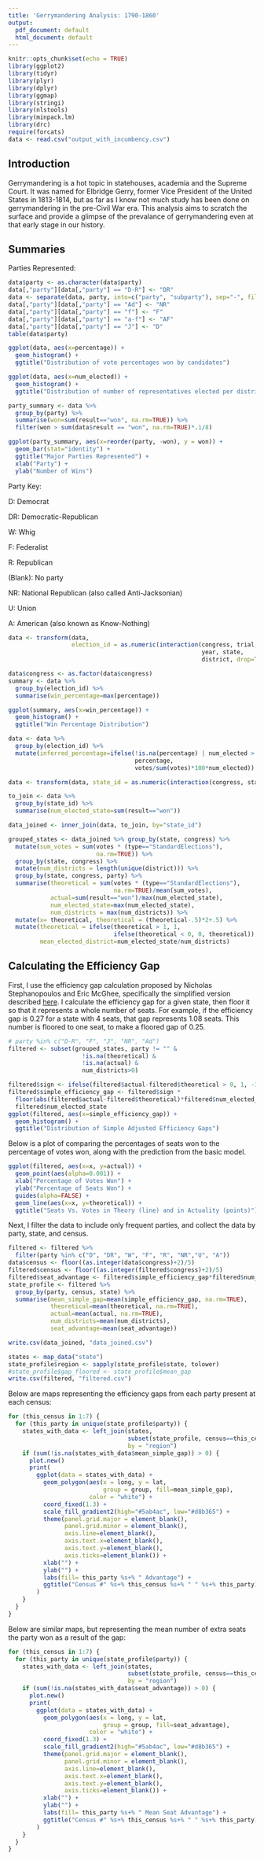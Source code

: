 ```yaml
---
title: 'Gerrymandering Analysis: 1790-1860'
output:
  pdf_document: default
  html_document: default
---
```


```r
knitr::opts_chunk$set(echo = TRUE)
library(ggplot2)
library(tidyr)
library(plyr)
library(dplyr)
library(ggmap)
library(stringi)
library(nlstools)
library(minpack.lm)
library(drc)
require(forcats)
data <- read.csv("output_with_incumbency.csv")
```

## Introduction

Gerrymandering is a hot topic in statehouses, academia and the Supreme Court. It was named for Elbridge Gerry, former Vice 
President of the United States in 1813-1814, but as far as I know not much study has been done on gerrymandering in the pre-Civil
War era. This analysis aims to scratch the surface and provide a glimpse of the prevalance of gerrymandering even at that early stage in our history.


## Summaries
Parties Represented:
```r
data$party <- as.character(data$party)
data[,"party"][data[,"party"] == "D-R"] <- "DR"
data <- separate(data, party, into=c("party", "subparty"), sep="-", fill="right")
data[,"party"][data[,"party"] == "Ad"] <- "NR"
data[,"party"][data[,"party"] == "f"] <- "F"
data[,"party"][data[,"party"] == "a-f"] <- "AF"
data[,"party"][data[,"party"] == "J"] <- "D"
table(data$party)
```

```r
ggplot(data, aes(x=percentage)) + 
  geom_histogram() + 
  ggtitle("Distribution of vote percentages won by candidates")

ggplot(data, aes(x=num_elected)) + 
  geom_histogram() + 
  ggtitle("Distribution of number of representatives elected per district")

party_summary <- data %>%
  group_by(party) %>%
  summarise(won=sum(result=="won", na.rm=TRUE)) %>%
  filter(won > sum(data$result == "won", na.rm=TRUE)*.1/8)

ggplot(party_summary, aes(x=reorder(party, -won), y = won)) + 
  geom_bar(stat="identity") + 
  ggtitle("Major Parties Represented") + 
  xlab("Party") + 
  ylab("Number of Wins")
```
Party Key:

D: Democrat

DR: Democratic-Republican

W: Whig

F: Federalist

R: Republican

(Blank): No party

NR: National Republican (also called Anti-Jacksonian)

U: Union

A: American (also known as Know-Nothing)


```r
data <- transform(data,
                  election_id = as.numeric(interaction(congress, trial,
                                                       year, state,
                                                       district, drop=TRUE)))

data$congress <- as.factor(data$congress)
summary <- data %>% 
  group_by(election_id) %>% 
  summarise(win_percentage=max(percentage))

ggplot(summary, aes(x=win_percentage)) + 
  geom_histogram() + 
  ggtitle("Win Percentage Distribution")

data <- data %>% 
  group_by(election_id) %>% 
  mutate(inferred_percentage=ifelse(!is.na(percentage) | num_elected > 1,
                                    percentage, 
                                    votes/sum(votes)*100*num_elected))

```
```r
data <- transform(data, state_id = as.numeric(interaction(congress, state, drop=TRUE)))

to_join <- data %>% 
  group_by(state_id) %>%
  summarise(num_elected_state=sum(result=="won"))

data_joined <- inner_join(data, to_join, by="state_id")

grouped_states <- data_joined %>% group_by(state, congress) %>% 
  mutate(sum_votes = sum(votes * (type=="StandardElections"),
                         na.rm=TRUE)) %>% 
  group_by(state, congress) %>% 
  mutate(num_districts = length(unique(district))) %>%
  group_by(state, congress, party) %>%
  summarise(theoretical = sum(votes * (type=="StandardElections"), 
                              na.rm=TRUE)/mean(sum_votes),
            actual=sum(result=="won")/max(num_elected_state),
            num_elected_state=max(num_elected_state), 
            num_districts = max(num_districts)) %>%
  mutate(x= theoretical, theoretical = (theoretical-.5)*2+.5) %>%
  mutate(theoretical = ifelse(theoretical > 1, 1, 
                              ifelse(theoretical < 0, 0, theoretical)),
         mean_elected_district=num_elected_state/num_districts)
```
## Calculating the Efficiency Gap
First, I use the efficiency gap calculation proposed by Nicholas Stephanopoulos and Eric McGhee, specifically the simplified version described [here](https://www.brennancenter.org/sites/default/files/legal-work/How_the_Efficiency_Gap_Standard_Works.pdf). I calculate the efficiency gap for a given state, then floor it so that it represents a whole number of seats. For example, if the efficiency gap is 0.27 for a state with 4 seats, that gap represents 1.08 seats. This number is floored to one seat, to make a floored gap of 0.25. 

```r
# party %in% c("D-R", "F", "J", "NR", "Ad")
filtered <- subset(grouped_states, party != "" & 
                     !is.na(theoretical) & 
                     !is.na(actual) & 
                     num_districts>0)

filtered$sign <- ifelse(filtered$actual-filtered$theoretical > 0, 1, -1)
filtered$simple_efficiency_gap <- filtered$sign * 
  floor(abs(filtered$actual-filtered$theoretical)*filtered$num_elected_state)/
  filtered$num_elected_state
ggplot(filtered, aes(x=simple_efficiency_gap)) + 
  geom_histogram() + 
  ggtitle("Distribution of Simple Adjusted Efficiency Gaps")
```

Below is a plot of comparing the percentages of seats won to the percentage of votes won, along with the prediction from the basic model.

```r
ggplot(filtered, aes(x=x, y=actual)) + 
  geom_point(aes(alpha=0.001)) + 
  xlab("Percentage of Votes Won") + 
  ylab("Percentage of Seats Won") + 
  guides(alpha=FALSE) + 
  geom_line(aes(x=x, y=theoretical)) + 
  ggtitle("Seats Vs. Votes in Theory (line) and in Actuality (points)")
```

Next, I filter the data to include only frequent parties, and collect the data by party, state, and census.

```r
filtered <- filtered %>% 
  filter(party %in% c("D", "DR", "W", "F", "R", "NR","U", "A"))
data$census <- floor((as.integer(data$congress)+2)/5)
filtered$census <- floor((as.integer(filtered$congress)+2)/5)
filtered$seat_advantage <- filtered$simple_efficiency_gap*filtered$num_elected_state
state_profile <- filtered %>% 
  group_by(party, census, state) %>% 
  summarise(mean_simple_gap=mean(simple_efficiency_gap, na.rm=TRUE),
            theoretical=mean(theoretical, na.rm=TRUE),
            actual=mean(actual, na.rm=TRUE),
            num_districts=mean(num_districts),
            seat_advantage=mean(seat_advantage))

write.csv(data_joined, "data_joined.csv")
```

```r
states <- map_data("state")
state_profile$region <- sapply(state_profile$state, tolower)
#state_profile$gap_floored <- state_profile$mean_gap
write.csv(filtered, "filtered.csv")
```

Below are maps representing the efficiency gaps from each party present at each census:

```r
for (this_census in 1:7) {
  for (this_party in unique(state_profile$party)) {
    states_with_data <- left_join(states,
                                  subset(state_profile, census==this_census & party==this_party),
                                  by = "region")
    if (sum(!is.na(states_with_data$mean_simple_gap)) > 0) {
      plot.new()
      print(
        ggplot(data = states_with_data) + 
          geom_polygon(aes(x = long, y = lat,
                           group = group, fill=mean_simple_gap),
                       color = "white") + 
          coord_fixed(1.3) +
          scale_fill_gradient2(high="#5ab4ac", low="#d8b365") + 
          theme(panel.grid.major = element_blank(), 
                panel.grid.minor = element_blank(),
                axis.line=element_blank(),
                axis.text.x=element_blank(),
                axis.text.y=element_blank(),
                axis.ticks=element_blank()) +
          xlab("") +
          ylab("") + 
          labs(fill= this_party %s+% " Advantage") + 
          ggtitle("Census #" %s+% this_census %s+% " " %s+% this_party)
        )
    }
  }
}
```

Below are similar maps, but representing the mean number of extra seats the party won as a result of the gap:

```r
for (this_census in 1:7) {
  for (this_party in unique(state_profile$party)) {
    states_with_data <- left_join(states,
                                  subset(state_profile, census==this_census & party==this_party),
                                  by = "region")
    if (sum(!is.na(states_with_data$seat_advantage)) > 0) {
      plot.new()
      print(
        ggplot(data = states_with_data) + 
          geom_polygon(aes(x = long, y = lat, 
                           group = group, fill=seat_advantage),
                       color = "white") + 
          coord_fixed(1.3) +
          scale_fill_gradient2(high="#5ab4ac", low="#d8b365") + 
          theme(panel.grid.major = element_blank(), 
                panel.grid.minor = element_blank(),
                axis.line=element_blank(),
                axis.text.x=element_blank(),
                axis.text.y=element_blank(),
                axis.ticks=element_blank()) +
          xlab("") + 
          ylab("") +
          labs(fill= this_party %s+% " Mean Seat Advantage") + 
          ggtitle("Census #" %s+% this_census %s+% " " %s+% this_party)
        )
    }
  }
}
```